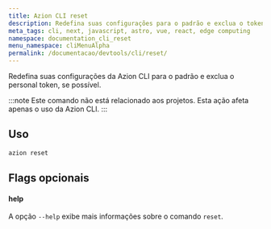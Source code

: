 ```yaml
---
title: Azion CLI reset
description: Redefina suas configurações para o padrão e exclua o token pessoal, se possível, através da Azion CLI.
meta_tags: cli, next, javascript, astro, vue, react, edge computing
namespace: documentation_cli_reset
menu_namespace: cliMenuAlpha
permalink: /documentacao/devtools/cli/reset/
---
```


Redefina suas configurações da Azion CLI para o padrão e exclua o personal token, se possível.

:::note 
Este comando não está relacionado aos projetos. Esta ação afeta apenas o uso da Azion CLI.
:::

## Uso

```bash
azion reset
```

## Flags opcionais

#### help

A opção `--help` exibe mais informações sobre o comando `reset`.